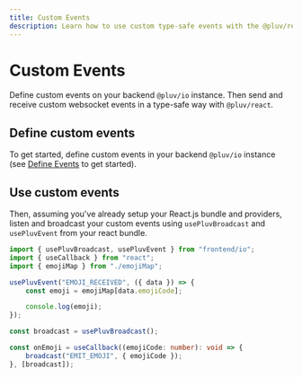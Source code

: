 ```yaml
---
title: Custom Events
description: Learn how to use custom type-safe events with the @pluv/react
---
```



# Custom Events

Define custom events on your backend `@pluv/io` instance. Then send and receive custom websocket events in a type-safe way with `@pluv/react`.

## Define custom events

To get started, define custom events in your backend `@pluv/io` instance (see [Define Events](/docs/io/define-events) to get started).

## Use custom events

Then, assuming you've already setup your React.js bundle and providers, listen and broadcast your custom events using `usePluvBroadcast` and `usePluvEvent` from your react bundle.

```ts
import { usePluvBroadcast, usePluvEvent } from "frontend/io";
import { useCallback } from "react";
import { emojiMap } from "./emojiMap";

usePluvEvent("EMOJI_RECEIVED", ({ data }) => {
    const emoji = emojiMap[data.emojiCode];

    console.log(emoji);
});

const broadcast = usePluvBroadcast();

const onEmoji = useCallback((emojiCode: number): void => {
    broadcast("EMIT_EMOJI", { emojiCode });
}, [broadcast]);
```


